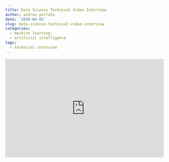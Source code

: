 ```yaml
---
title: Data Science Technical Video Interview
author: andrea perlato
date: '2020-04-05'
slug: data-science-technical-video-interview
categories:
  - machine learning
  - artificial intelligence
tags:
  - technical interview
---
```

<style>
body {
text-align: justify}
.rwd-video {
    height: 0;
    overflow: hidden;
    padding-bottom: 56.25%;
    padding-top: 30px;
    position: relative;
}
.rwd-video iframe,
.rwd-video object,
.rwd-video embed {
    height: 100%;
    left: 0;
    position: absolute;
    top: 0;
    width: 100%;
}
</style>

<div class="rwd-video">
<iframe width="560" height="315" src="https://www.youtube.com/embed/-6xb8Kz7fQA" frameborder="0" allow="accelerometer; autoplay; encrypted-media; gyroscope; picture-in-picture" allowfullscreen></iframe></div>
